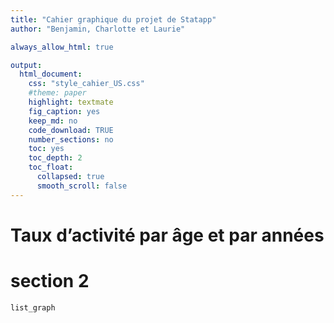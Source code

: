 ```yaml
---
title: "Cahier graphique du projet de Statapp"
author: "Benjamin, Charlotte et Laurie"

always_allow_html: true

output:
  html_document:
    css: "style_cahier_US.css"
    #theme: paper
    highlight: textmate
    fig_caption: yes
    keep_md: no
    code_download: TRUE
    number_sections: no
    toc: yes
    toc_depth: 2
    toc_float:
      collapsed: true
      smooth_scroll: false
---
```


# Taux d'activité par âge et par années {.tabset .tabset-fade .tabset-pills}


<!-- Commentaire... -->

<!-- ```{r echo=FALSE, results='asis'} -->

<!-- list_graph -->

<!-- ``` -->


# section 2 {.tabset .tabset-fade .tabset-pills}

```r

list_graph

```
